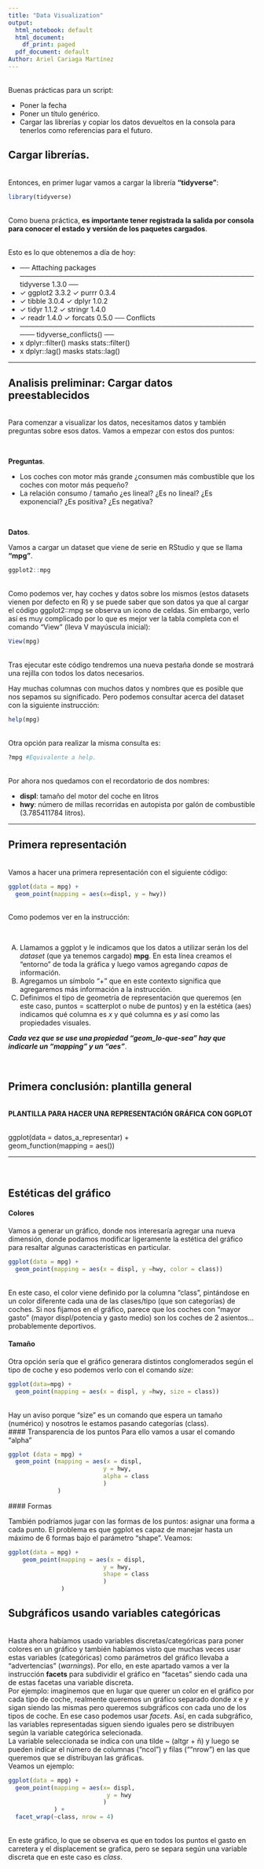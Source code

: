 ```yaml
---
title: "Data Visualization"
output:
  html_notebook: default
  html_document:
    df_print: paged
  pdf_document: default
Author: Ariel Cariaga Martínez
---
```

\
Buenas prácticas para un script:

* Poner la fecha
* Poner un título genérico.
* Cargar las librerías y copiar los datos devueltos en la consola para tenerlos como referencias para el futuro.

## Cargar librerías.
\
Entonces, en primer lugar vamos a cargar la librería __"tidyverse"__:
```r
library(tidyverse)
```
\
Como buena práctica, __es importante tener registrada la salida por consola para conocer el estado y versión de los paquetes cargados__.

\
Esto es lo que obtenemos a día de hoy:


* ── Attaching packages ──────────────────────────────────────────────── tidyverse 1.3.0 ──
* ✓ ggplot2 3.3.2     ✓ purrr   0.3.4
* ✓ tibble  3.0.4     ✓ dplyr   1.0.2
* ✓ tidyr   1.1.2     ✓ stringr 1.4.0
* ✓ readr   1.4.0     ✓ forcats 0.5.0
── Conflicts ─────────────────────────────────────────────────── tidyverse_conflicts() ──
* x dplyr::filter() masks stats::filter()
* x dplyr::lag()    masks stats::lag()

---

## Analisis preliminar: Cargar datos preestablecidos
\
Para comenzar a visualizar los datos, necesitamos datos y también preguntas sobre esos datos. Vamos a empezar con estos dos puntos:

\

__Preguntas__.

- Los coches con motor más grande ¿consumen más combustible que los coches con motor más pequeño?
- La relación consumo / tamaño ¿es lineal? ¿Es no lineal? ¿Es exponencial? ¿Es positiva? ¿Es negativa?

\

__Datos__.

Vamos a cargar un dataset que viene de serie en RStudio y que se llama __"mpg"__.

```r
ggplot2::mpg
```
\
Como podemos ver, hay coches y datos sobre los mismos (estos datasets vienen por defecto en R) y se puede saber que son datos ya que al cargar el código ggplot2::mpg se observa un icono de celdas.
Sin embargo, verlo así es muy complicado por lo que es mejor ver la tabla completa con el comando "View" (lleva V mayúscula inicial):
```r
View(mpg)
```
\
Tras ejecutar este código tendremos una nueva pestaña donde se mostrará una rejilla con todos los datos necesarios.

Hay muchas columnas con muchos datos y nombres que es posible que nos sepamos su significado. Pero podemos consultar acerca del dataset con la siguiente instrucción:
```r
help(mpg) 
```
\
Otra opción para realizar la misma consulta es:
```r
?mpg #Equivalente a help.
```
\
Por ahora nos quedamos con el recordatorio de dos nombres:

- __displ__: tamaño del motor del coche en litros
- __hwy__: número de millas recorridas en autopista por galón de combustible (3.785411784 litros).

---

## Primera representación
\
Vamos a hacer una primera representación con el siguiente código:
```r
ggplot(data = mpg) +
  geom_point(mapping = aes(x=displ, y = hwy))
```
\
Como podemos ver en la instrucción:

\

A) Llamamos a ggplot y le indicamos que los datos a utilizar serán los del _dataset_ (que ya tenemos cargado) __mpg__. En esta línea creamos el "entorno" de toda la gráfica y luego vamos agregando _capas_ de información.
B) Agregamos un símbolo "+" que en este contexto significa que agregaremos más información a la instrucción.
C) Definimos el tipo de geometría de representación que queremos (en este caso, puntos = scatterplot o nube de puntos) y en la estética (aes) indicamos qué columna es $x$ y qué columna es $y$ así como las propiedades visuales.

_**Cada vez que se use una propiedad "geom_lo-que-sea" hay que indicarle un "mapping" y un "aes"**_.

\

## Primera conclusión: plantilla general
\
__PLANTILLA PARA HACER UNA REPRESENTACIÓN GRÁFICA CON GGPLOT__

\
ggplot(data = datos_a_representar) +
\
  geom_function(mapping = aes(<MAPPINGS>))

---
\

## Estéticas del gráfico

#### Colores

Vamos a generar un gráfico, donde nos interesaría agregar una nueva dimensión, donde podamos modificar ligeramente la estética del gráfico para resaltar algunas características en particular. 
```r
ggplot(data = mpg) +
  geom_point(mapping = aes(x = displ, y =hwy, color = class))
```
\
En este caso, el color viene definido por la columna "class", pintándose en un color diferente cada una de las clases/tipo (que son categorías) de coches. Si nos fijamos en el gráfico, parece que los coches con "mayor gasto" (mayor displ/potencia y gasto medio) son los coches de 2 asientos...probablemente deportivos.
\

#### Tamaño

Otra opción sería que el gráfico generara distintos conglomerados según el tipo de coche y eso podemos verlo con el comando _size_:
```r
ggplot(data=mpg) +
  geom_point(mapping = aes(x = displ, y =hwy, size = class))
```
\
Hay un aviso porque "size" es un comando que espera un tamaño (numérico) y nosotros le estamos pasando categorías (class).
\
#### Transparencia de los puntos
Para ello vamos a usar el comando "alpha"
```r
ggplot (data = mpg) +
  geom_point (mapping = aes(x = displ,
                           y = hwy,
                           alpha = class
                           )
              )
```

#### Formas

También podríamos jugar con las formas de los puntos: asignar una forma a cada punto. El problema es que ggplot es capaz de manejar hasta un máximo de 6 formas bajo el parámetro "shape". Veamos:
```r
ggplot(data = mpg) +
    geom_point(mapping = aes(x = displ, 
                           y = hwy, 
                           shape = class
                           )
               )

```

## Subgráficos usando variables categóricas
\
Hasta ahora habíamos usado variables discretas/categóricas para poner colores en un gráfico y también habíamos visto que muchas veces usar estas variables (categóricas) como parámetros del gráfico llevaba a "advertencias" (_warnings_). Por ello, en este apartado vamos a ver la instrucción __facets__ para subdividir el gráfico en "facetas" siendo cada una de estas facetas una variable discreta. 
\
Por ejemplo: imaginemos que en lugar que querer un color en el gráfico por cada tipo de coche, realmente queremos un gráfico separado donde $x$ e $y$ sigan siendo las mismas pero queremos subgráficos con cada uno de los tipos de coche. En ese caso podemos usar _facets_. Así, en cada subgráfico, las variables representadas siguen siendo iguales pero se distribuyen según la variable categórica selecionada. 
\
La variable seleccionada se indica con una tilde ~ (altgr + ñ) y luego se pueden indicar el número de columnas ("ncol") y filas (""nrow") en las que queremos que se distribuyan las gráficas.
\
Veamos un ejemplo:
```r
ggplot(data = mpg) +
  geom_point(mapping = aes(x= displ, 
                            y = hwy
                           )
             ) + 
  facet_wrap(~class, nrow = 4)
```
\
En este gráfico, lo que se observa es que en todos los puntos el gasto en carretera y el displacement se grafica, pero se separa según una variable discreta que en este caso es _class_.
\


















